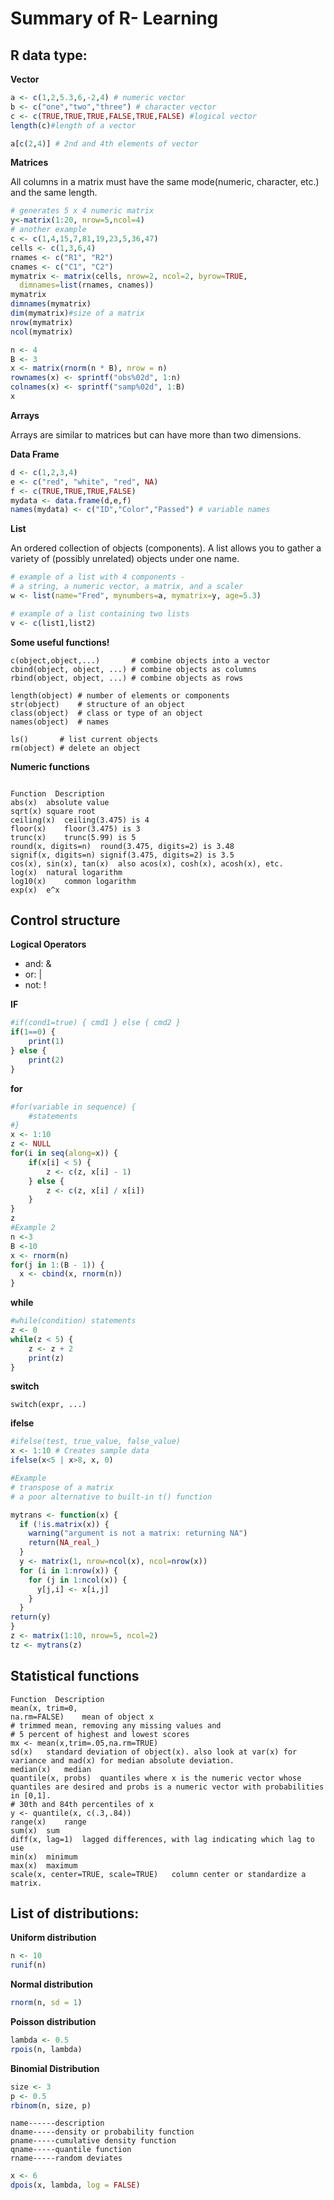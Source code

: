 Summary of R- Learning
========================================================

R data type:
----
**Vector**
```r
a <- c(1,2,5.3,6,-2,4) # numeric vector
b <- c("one","two","three") # character vector
c <- c(TRUE,TRUE,TRUE,FALSE,TRUE,FALSE) #logical vector
length(c)#length of a vector
```
```r
a[c(2,4)] # 2nd and 4th elements of vector
```
**Matrices**

All columns in a matrix must have the same mode(numeric, character, etc.) and the same length.
```r
# generates 5 x 4 numeric matrix 
y<-matrix(1:20, nrow=5,ncol=4)
# another example
c <- c(1,4,15,7,81,19,23,5,36,47)
cells <- c(1,3,6,4)
rnames <- c("R1", "R2")
cnames <- c("C1", "C2") 
mymatrix <- matrix(cells, nrow=2, ncol=2, byrow=TRUE,
  dimnames=list(rnames, cnames))
mymatrix
dimnames(mymatrix)
dim(mymatrix)#size of a matrix
nrow(mymatrix)
ncol(mymatrix)
```
```r
n <- 4
B <- 3
x <- matrix(rnorm(n * B), nrow = n)
rownames(x) <- sprintf("obs%02d", 1:n)
colnames(x) <- sprintf("samp%02d", 1:B)
x

```

**Arrays**

Arrays are similar to matrices but can have more than two dimensions.

**Data Frame**
```r
d <- c(1,2,3,4)
e <- c("red", "white", "red", NA)
f <- c(TRUE,TRUE,TRUE,FALSE)
mydata <- data.frame(d,e,f)
names(mydata) <- c("ID","Color","Passed") # variable names

```
**List**

An ordered collection of objects (components). A list allows you to gather a variety of (possibly unrelated) objects under one name.
```r
# example of a list with 4 components - 
# a string, a numeric vector, a matrix, and a scaler 
w <- list(name="Fred", mynumbers=a, mymatrix=y, age=5.3)

# example of a list containing two lists 
v <- c(list1,list2)
```
**Some useful functions!**
```
c(object,object,...)       # combine objects into a vector
cbind(object, object, ...) # combine objects as columns
rbind(object, object, ...) # combine objects as rows 

length(object) # number of elements or components
str(object)    # structure of an object 
class(object)  # class or type of an object
names(object)  # names

ls()       # list current objects
rm(object) # delete an object
```
**Numeric functions**
```

Function  Description
abs(x)	absolute value
sqrt(x)	square root
ceiling(x)	ceiling(3.475) is 4
floor(x)	floor(3.475) is 3
trunc(x)	trunc(5.99) is 5
round(x, digits=n)	round(3.475, digits=2) is 3.48
signif(x, digits=n)	signif(3.475, digits=2) is 3.5
cos(x), sin(x), tan(x)	also acos(x), cosh(x), acosh(x), etc.
log(x)	natural logarithm
log10(x)	common logarithm
exp(x)	e^x
```
Control structure
-----
**Logical Operators**

- and: &
- or: |
- not: !

**IF**
```r
#if(cond1=true) { cmd1 } else { cmd2 }
if(1==0) {
    print(1) 
} else { 
    print(2) 
}
```
**for**
```r
#for(variable in sequence) { 
    #statements
#}
x <- 1:10
z <- NULL
for(i in seq(along=x)) { 
    if(x[i] < 5) { 
        z <- c(z, x[i] - 1)  
    } else { 
        z <- c(z, x[i] / x[i])  
    } 
}
z
#Example 2
n <-3
B <-10
x <- rnorm(n)
for(j in 1:(B - 1)) {
  x <- cbind(x, rnorm(n))
}
```
**while**
```r
#while(condition) statements
z <- 0
while(z < 5) { 
    z <- z + 2
    print(z)  
}
```
**switch**
```
switch(expr, ...)
```
**ifelse**
```r
#ifelse(test, true_value, false_value)
x <- 1:10 # Creates sample data
ifelse(x<5 | x>8, x, 0)
```
```r
#Example
# transpose of a matrix
# a poor alternative to built-in t() function

mytrans <- function(x) { 
  if (!is.matrix(x)) {
    warning("argument is not a matrix: returning NA")
    return(NA_real_)
  }
  y <- matrix(1, nrow=ncol(x), ncol=nrow(x)) 
  for (i in 1:nrow(x)) {
    for (j in 1:ncol(x)) {
      y[j,i] <- x[i,j] 
    }
  }
return(y)
}
z <- matrix(1:10, nrow=5, ncol=2)
tz <- mytrans(z)
```

Statistical functions
-------
```
Function  Description
mean(x, trim=0,
na.rm=FALSE)	mean of object x
# trimmed mean, removing any missing values and 
# 5 percent of highest and lowest scores 
mx <- mean(x,trim=.05,na.rm=TRUE)
sd(x)	standard deviation of object(x). also look at var(x) for variance and mad(x) for median absolute deviation.
median(x)	median
quantile(x, probs)	quantiles where x is the numeric vector whose quantiles are desired and probs is a numeric vector with probabilities in [0,1].
# 30th and 84th percentiles of x
y <- quantile(x, c(.3,.84))
range(x)	range
sum(x)	sum
diff(x, lag=1)	lagged differences, with lag indicating which lag to use
min(x)	minimum
max(x)	maximum
scale(x, center=TRUE, scale=TRUE)	column center or standardize a matrix.
```

List of distributions:
---------
**Uniform distribution**
```r
n <- 10
runif(n)
```
**Normal distribution**
```r
rnorm(n, sd = 1)
```
**Poisson distribution**
```r
lambda <- 0.5
rpois(n, lambda)
```
**Binomial Distribution**
```r
size <- 3
p <- 0.5
rbinom(n, size, p)
```
```
name------description
dname-----density or probability function
pname-----cumulative density function
qname-----quantile function
rname-----random deviates
```
```r
x <- 6
dpois(x, lambda, log = FALSE)
```

